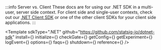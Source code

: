 

:::info Server vs. Client
These docs are for using our .NET SDK in a multi-user, server side context. For client side and single-user contexts, check out our [.NET Client SDK](/client/dotnetSDK) or one of the other client SDKs for your client side applications.
:::

<Template
  sdkType=".NET"
  github="https://github.com/statsig-io/dotnet-sdk"
  install={<Install />}
  initialize={<Initialize />}
  checkGate={<CheckGate />}
  getConfig={<GetConfig />}
  getExperiment={<GetExperiment />}
  logEvent={<LogEvent />}
  options={<Options />}
  faqs={<FAQs />}
  shutdown={<Shutdown />}
  reference={<Reference />}
/>
